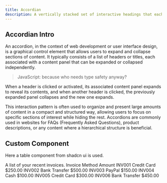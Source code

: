 ```yaml
---
title: Accordian
description: A vertically stacked set of interactive headings that each reveal a section of content.
---
```


## Accordian Intro

An accordion, in the context of web development or user interface design, is a graphical control element that allows users to expand and collapse sections of content. It typically consists of a list of headers or titles, each associated with a content panel that can be expanded or collapsed independently.

> JavaScript: because who needs type safety anyway?

When a header is clicked or activated, its associated content panel expands to reveal its contents, and when another header is clicked, the previously expanded panel collapses and the new one expands.

This interaction pattern is often used to organize and present large amounts of content in a compact and structured way, allowing users to focus on specific sections of interest while hiding the rest. Accordions are commonly used in websites for FAQs (Frequently Asked Questions), product descriptions, or any content where a hierarchical structure is beneficial.

## Custom Component

Here a table component from shadcn ui is used.

<Table>
  <TableCaption>A list of your recent invoices.</TableCaption>
  <TableHeader>
    <TableRow>
      <TableHead className="w-[100px]">Invoice</TableHead>
      <TableHead>Method</TableHead>
      <TableHead >Amount</TableHead>
    </TableRow>
  </TableHeader>
  <TableBody>
    <TableRow>
      <TableCell className="font-medium">INV001</TableCell>
      <TableCell>Credit Card</TableCell>
      <TableCell>$250.00</TableCell>
    </TableRow>
    <TableRow>
      <TableCell className="font-medium">INV002</TableCell>
      <TableCell>Bank Transfer</TableCell>
      <TableCell>$500.00</TableCell>
    </TableRow>

<TableRow>
  <TableCell className="font-medium">INV003</TableCell>
  <TableCell>PayPal</TableCell>
  <TableCell>$150.00</TableCell>
</TableRow>

<TableRow>
  <TableCell className="font-medium">INV004</TableCell>
  <TableCell>Cash</TableCell>
  <TableCell>$100.00</TableCell>
</TableRow>
<TableRow>
  <TableCell className="font-medium">INV005</TableCell>
  <TableCell>Credit Card</TableCell>
  <TableCell>$300.00</TableCell>
</TableRow>

<TableRow>
      <TableCell className="font-medium">INV006</TableCell>
      <TableCell>Bank Transfer</TableCell>
      <TableCell >$450.00</TableCell>
    </TableRow>
  </TableBody>
</Table>
